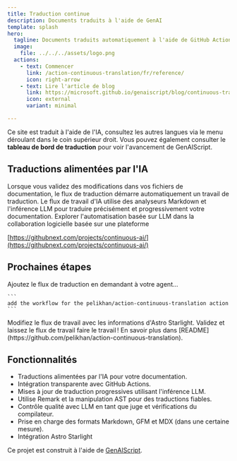 ```yaml
---
title: Traduction continue
description: Documents traduits à l'aide de GenAI
template: splash
hero:
  tagline: Documents traduits automatiquement à l'aide de GitHub Actions et de modèles
  image:
    file: ../../../assets/logo.png
  actions:
    - text: Commencer
      link: /action-continuous-translation/fr/reference/
      icon: right-arrow
    - text: Lire l'article de blog
      link: https://microsoft.github.io/genaiscript/blog/continuous-translations/
      icon: external
      variant: minimal

---
```



Ce site est traduit à l'aide de l'IA, consultez les autres langues via le menu déroulant dans le coin supérieur droit.
Vous pouvez également consulter le **tableau de bord de traduction** pour voir l'avancement de GenAIScript.

## Traductions alimentées par l'IA

<CardGrid>
  <Card title="GitHub Actions" icon="github">
    Lorsque vous validez des modifications dans vos fichiers de documentation, le flux de traduction démarre automatiquement un travail de traduction.
  </Card>

  <Card title="Modèles GitHub" icon="seti:markdown">
    Le flux de travail d'IA utilise des analyseurs Markdown et l'inférence LLM pour traduire précisément et progressivement votre documentation.
  </Card>
</CardGrid>

<Card title="IA continue" icon="rocket">
  Explorer l'automatisation basée sur LLM dans la collaboration logicielle basée sur une plateforme

  [https://githubnext.com/projects/continuous-ai/](https://githubnext.com/projects/continuous-ai/)
</Card>

## Prochaines étapes

<CardGrid stagger>
  <Card title="Ajoutez le flux de travail" icon="pencil">
    Ajoutez le flux de traduction en demandant à votre agent...

    ```
    add the workflow for the pelikhan/action-continuous-translation action
    ```
  </Card>

  <Card title="Configurer votre site" icon="setting">
    Modifiez le flux de travail avec les informations d'Astro Starlight.
  </Card>

  <Card title="Traduisez !" icon="add-document">
    Validez et laissez le flux de travail faire le travail !
  </Card>

  <Card title="Lisez la documentation" icon="open-book">
    En savoir plus dans
    [README](https://github.com/pelikhan/action-continuous-translation).
  </Card>
</CardGrid>

## Fonctionnalités

* Traductions alimentées par l'IA pour votre documentation.
* Intégration transparente avec GitHub Actions.
* Mises à jour de traduction progressives utilisant l'inférence LLM.
* Utilise Remark et la manipulation AST pour des traductions fiables.
* Contrôle qualité avec LLM en tant que juge et vérifications du compilateur.
* Prise en charge des formats Markdown, GFM et MDX (dans une certaine mesure).
* Intégration Astro Starlight

Ce projet est construit à l'aide de [GenAIScript](https://microsoft.github.io/genaiscript).
